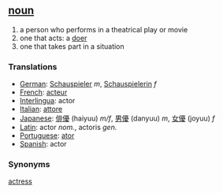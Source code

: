 == [[noun]] ==
# a person who performs in a theatrical play or movie
# one that acts: a [[doer]]
# one that takes part in a situation

=== Translations ===
*[[German]]: [[Schauspieler]] ''m'', [[Schauspielerin]] ''f''
*[[French]]: [[acteur]]
*[[Interlingua]]: actor
*[[Italian]]: [[attore]]
*[[Japanese]]: [[俳優]] (haiyuu) ''m/f'', [[男優]] (danyuu) ''m'', [[女優]] (joyuu) ''f''
*[[Latin]]: actor ''nom.'', actoris ''gen.''
*[[Portuguese]]: [[ator]]
*[[Spanish]]: actor

=== Synonyms ===
[[actress]]